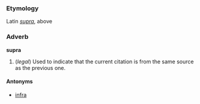 ===Etymology===
Latin ''[[supra]]'', above

===Adverb===
'''supra'''

#(''legal'') Used to indicate that the current citation is from the same source as the previous one.

====Antonyms====
*[[infra]]
